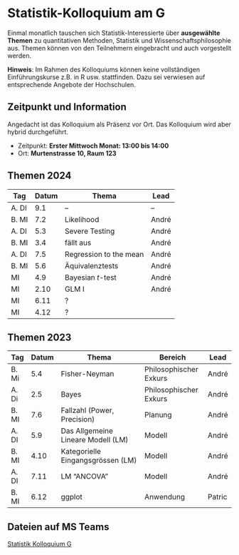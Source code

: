 # Statistik-Kolloquium am G



Einmal monatlich tauschen sich Statistik-Interessierte über **ausgewählte Themen** zu quantitativen Methoden, Statistik und Wissenschaftsphilosophie aus. Themen können von den Teilnehmern eingebracht und auch vorgestellt werden. <!-- Die Art der Vorstellung ist frei. (Info dann per mail an [andre.meichtry@bfh.ch](mailto:andre.meichtry@bfh.ch)).  -->

**Hinweis**: Im Rahmen des Kolloquiums können keine vollständigen Einführungskurse z.B. in R usw. stattfinden. Dazu sei verwiesen auf entsprechende Angebote der Hochschulen.






## Zeitpunkt und Information
Angedacht ist das Kolloquium als Präsenz vor Ort. Das Kolloquium wird aber hybrid durchgeführt. 


 * Zeitpunkt: **Erster Mittwoch Monat: 13:00 bis 14:00**
 * Ort: **Murtenstrasse 10, Raum 123**
 


::: {.panel-tabset}



## Themen 2024


| Tag   | Datum | Thema                  | Lead  |
|-------|-------|------------------------|-------|
| A. DI | 9.1   | --                     | --    |
| B. MI | 7.2   | Likelihood             | André |
| A. DI | 5.3   | Severe Testing         | André |
| B. MI | 3.4   | fällt aus              | André |
| A. DI | 7.5   | Regression to the mean | André |
| B. MI | 5.6   | Äquivalenztests        | André |
| MI    | 4.9   | Bayesian $t$-test      | André |
| MI    | 2.10  | GLM I                  | André |
| MI    | 6.11  | ?                       |       |
| MI    | 4.12  | ?                       |       |






## Themen 2023


| Tag   | Datum | Thema                              | Bereich                | Lead   |
|-------|-------|------------------------------------|------------------------|--------|
| B. Mi | 5.4   | Fisher-Neyman                      | Philosophischer Exkurs | André  |
| A. Di | 2.5   | Bayes                              | Philosophischer Exkurs | André  | 
| B. MI | 7.6   | Fallzahl (Power, Precision)        | Planung                | André  | 
| A. DI | 5.9   | Das Allgemeine Lineare Modell (LM) | Modell                 | André  |
| B. MI | 4.10  | Kategorielle Eingangsgrössen (LM)  | Modell                 | André  |
| A. DI | 7.11  | LM "ANCOVA"                        | Modell                 | André  |
| B. MI | 6.12  | ggplot                             | Anwendung              | Patric |

:::
	




## Dateien auf MS Teams

[Statistik Kolloquium G](https://bernerfachhochschule.sharepoint.com/:f:/s/g-statistikkolloquiumg/Eohfj9Zbc8RAoAAvGe3iUA8BBNpgKJotThBHzOHAIcTinw?e=rOe8K3)

